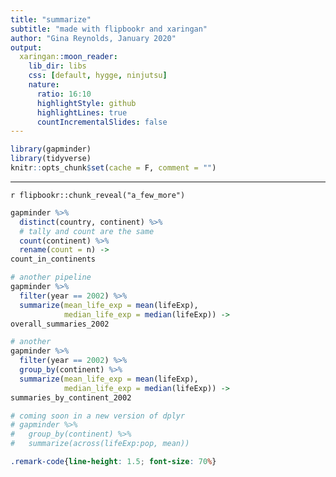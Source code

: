 ```yaml
---
title: "summarize"
subtitle: "made with flipbookr and xaringan"
author: "Gina Reynolds, January 2020"
output:
  xaringan::moon_reader:
    lib_dir: libs
    css: [default, hygge, ninjutsu]
    nature:
      ratio: 16:10
      highlightStyle: github
      highlightLines: true
      countIncrementalSlides: false
---
```


```r
library(gapminder)
library(tidyverse)
knitr::opts_chunk$set(cache = F, comment = "")
```


---

`r flipbookr::chunk_reveal("a_few_more")`

```r
gapminder %>%
  distinct(country, continent) %>% 
  # tally and count are the same
  count(continent) %>% 
  rename(count = n) ->
count_in_continents

# another pipeline
gapminder %>%
  filter(year == 2002) %>% 
  summarize(mean_life_exp = mean(lifeExp),
            median_life_exp = median(lifeExp)) ->
overall_summaries_2002

# another
gapminder %>%
  filter(year == 2002) %>% 
  group_by(continent) %>% 
  summarize(mean_life_exp = mean(lifeExp),
            median_life_exp = median(lifeExp)) ->
summaries_by_continent_2002

# coming soon in a new version of dplyr
# gapminder %>% 
#   group_by(continent) %>% 
#   summarize(across(lifeExp:pop, mean))
```



```css
.remark-code{line-height: 1.5; font-size: 70%}
```
